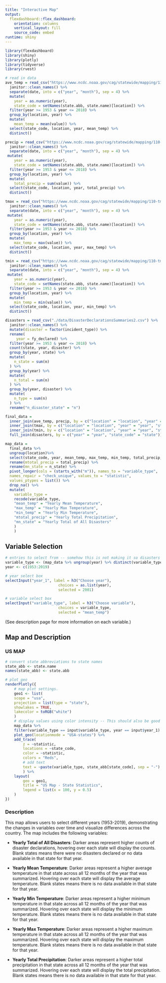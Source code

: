 ```yaml
---
title: "Interactive Map"
output: 
  flexdashboard::flex_dashboard:
    orientation: columns
    vertical_layout: fill
    source_code: embed
runtime: shiny
---
```


```r
library(flexdashboard)
library(shiny)
library(plotly)
library(tidyverse)
library(rvest)

# read in data
ave_temp = read_csv("https://www.ncdc.noaa.gov/cag/statewide/mapping/110-tavg.csv", skip = 3) %>% 
  janitor::clean_names() %>% 
  separate(date, into = c("year", "month"), sep = 4) %>%
  mutate(
    year = as.numeric(year), 
    state_code = setNames(state.abb, state.name)[location]) %>% 
  filter(year >= 1953 & year <= 2018) %>% 
  group_by(location, year) %>% 
  mutate(
    mean_temp = mean(value)) %>% 
  select(state_code, location, year, mean_temp) %>% 
  distinct()

precip = read_csv("https://www.ncdc.noaa.gov/cag/statewide/mapping/110-pcp.csv", skip = 3) %>% 
  janitor::clean_names() %>% 
  separate(date, into = c("year", "month"), sep = 4) %>%
 mutate(
    year = as.numeric(year), 
    state_code = setNames(state.abb, state.name)[location]) %>% 
  filter(year >= 1953 & year <= 2018) %>% 
  group_by(location, year) %>% 
  mutate(
    total_precip = sum(value)) %>% 
  select(state_code, location, year, total_precip) %>% 
  distinct()

tmax = read_csv("https://www.ncdc.noaa.gov/cag/statewide/mapping/110-tmax.csv", skip = 3) %>% 
  janitor::clean_names() %>% 
  separate(date, into = c("year", "month"), sep = 4) %>%
 mutate(
    year = as.numeric(year), 
    state_code = setNames(state.abb, state.name)[location]) %>% 
  filter(year >= 1953 & year <= 2018) %>% 
  group_by(location, year) %>% 
  mutate(
    max_temp = max(value)) %>% 
  select(state_code, location, year, max_temp) %>% 
  distinct()

tmin = read_csv("https://www.ncdc.noaa.gov/cag/statewide/mapping/110-tmin.csv", skip = 3)  %>% 
  janitor::clean_names() %>% 
  separate(date, into = c("year", "month"), sep = 4) %>%
 mutate(
    year = as.numeric(year), 
    state_code = setNames(state.abb, state.name)[location]) %>% 
  filter(year >= 1953 & year <= 2018) %>% 
  group_by(location, year) %>% 
  mutate(
    min_temp = min(value)) %>% 
  select(state_code, location, year, min_temp) %>% 
  distinct()

disasters = read_csv("./data/DisasterDeclarationsSummaries2.csv") %>% 
  janitor::clean_names() %>% 
  mutate(disaster = factor(incident_type)) %>% 
  rename(
     year = fy_declared) %>% 
  filter(year >= 1953 & year <= 2018) %>% 
  count(state, year, disaster) %>%
  group_by(year, state) %>% 
  mutate(
    n_state = sum(n)
  ) %>% 
  group_by(year) %>% 
  mutate(
    n_total = sum(n)
  ) %>% 
  group_by(year, disaster) %>% 
  mutate(
    n_type = sum(n)
  ) %>% 
  rename("n_disaster_state" = "n") 

final_data = 
  inner_join(ave_temp, precip, by = c("location" = "location", "year" = "year", "state_code" = "state_code")) %>% 
  inner_join(tmax, by = c("location" = "location", "year" = "year", "state_code" = "state_code")) %>% 
  inner_join(tmin, by = c("location" = "location", "year" = "year", "state_code" = "state_code")) %>% 
  full_join(disasters, by = c("year" = "year", "state_code" = "state"))
```

```r
map_data = 
  final_data %>%
  ungroup(location)%>%
  select(state_code, year, mean_temp, max_temp, min_temp, total_precip, n_state) %>%
  rename(mtotal_precip = total_precip) %>%
  rename(mn_state = n_state) %>%
  pivot_longer(cols = (starts_with("m")), names_to = "variable_type",
  names_repair = "check_unique", values_to = "statistic",
  values_ptypes = list()) %>%
  drop_na() %>%
  mutate(
    variable_type = 
    recode(variable_type,
    "mean_temp" = "Yearly Mean Temperature",
    "max_temp" = "Yearly Max Temperature",
    "min_temp" = "Yearly Min Temperature",
    "mtotal_precip" = "Yearly Total Precipitation",
    "mn_state" = "Yearly Total of All Disasters"
    )
    )
```


Variable Selection {.sidebar}
-----------------------------------------------------------------------
```r

# entries to select from -- somehow this is not making it so disasters are selected but just a lot of years
variable_type <- (map_data %>% ungroup(year) %>% distinct(variable_type) %>% pull())
year <- c(1953:2019)

# year select box 
selectInput("year_1", label = h3("Choose year"),
						choices = as.list(year),
						selected = 2001)

# variable select box
selectInput("variable_type", label = h3("Choose variable"),
						choices = variable_type, 
						selected = "mean_temp")
```
(See description page for more information on each variable.)

Map and Description {.tabset}
-----------------------------------------------------------------------
### US MAP

```r
# convert state abbreviations to state names
state_abb <- state.name
names(state_abb) <- state.abb

# plot_geo
renderPlotly({
	# map plot settings.
	geo1 <- list(
	scope = "usa",
	projection = list(type = "state"),
	showlakes = TRUE,
	lakecolor = toRGB("white")
	)
	# display values using color intensity -- This should also be good to go if previous code chunk works.
	map_data %>% 
	filter(variable_type == input$variable_type, year == input$year_1) %>% 
	plot_geo(locationmode = "USA-states") %>% 
	add_trace(
		z = ~statistic,
		locations = ~state_code,
		color = ~statistic,
		colors = "Reds",
		# add text
		text = ~paste(variable_type, state_abb[state_code], sep = "-")
		) %>%
	layout(
		geo = geo1,
		title = "US Map - State Statistics",
		legend = list(x = 100, y = 0.5)
	)
})

```

### Description

This map allows users to select different years (1953-2019), demonstrating the changes in variables over time and visualize differences across the country. The map includes the following variables:

* **Yearly Total of All Disasters**: Darker areas represent higher counts of disaster declarations, hovering over each state will display the counts. Blank states means there were no disasters declared or no data available in that state for that year.

* **Yearly Mean Temperature**: Darker areas represent a higher average temperature in that state across all 12 months of the year that was summarized. Hovering over each state will display the average temperature. Blank states means there is no data available in that state for that year.

* **Yearly Min Temperature**: Darker areas represent a higher minimum temperature in that state across all 12 months of the year that was summarized. Hovering over each state will display the minimum temperature. Blank states means there is no data available in that state for that year.

* **Yearly Max Temperature**: Darker areas represent a higher maximum temperature in that state across all 12 months of the year that was summarized. Hovering over each state will display the maximum temperature. Blank states means there is no data available in that state for that year.

* **Yearly Total Precipitation**: Darker areas represent a higher total precipitation in that state across all 12 months of the year that was summarized. Hovering over each state will display the total precipitation. Blank states means there is no data available in that state for that year.
